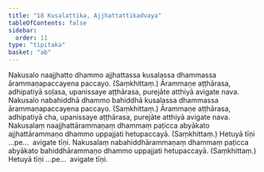 ```yaml
---
title: "18 Kusalattika, Ajjhattattikadvaya"
tableOfContents: false
sidebar:
  order: 11
type: "tipitaka"
basket: "ab"
---
```



<DynamicBreadcrumb />

<Division number="23">

<Paragraph number="76">
Nakusalo naajjhatto dhammo ajjhattassa kusalassa dhammassa ārammaṇapaccayena paccayo. (Saṃkhittaṃ.) Ārammaṇe aṭṭhārasa, adhipatiyā soḷasa, upanissaye aṭṭhārasa, purejāte atthiyā avigate nava.
</Paragraph>

<Paragraph number="77">
Nakusalo nabahiddhā dhammo bahiddhā kusalassa dhammassa ārammaṇapaccayena paccayo. (Saṃkhittaṃ.) Ārammaṇe aṭṭhārasa, adhipatiyā cha, upanissaye aṭṭhārasa, purejāte atthiyā avigate nava.
</Paragraph>

</Division>
<Division number="24">

<Paragraph number="78">
Nakusalaṃ naajjhattārammaṇaṃ dhammaṃ paṭicca abyākato ajjhattārammaṇo dhammo uppajjati hetupaccayā. (Saṃkhittaṃ.) Hetuyā tīṇi …pe…  avigate tīṇi.
</Paragraph>

<Paragraph number="79">
Nakusalaṃ nabahiddhārammaṇaṃ dhammaṃ paṭicca abyākato bahiddhārammaṇo dhammo uppajjati hetupaccayā. (Saṃkhittaṃ.) Hetuyā tīṇi …pe…  avigate tīṇi.
</Paragraph>
</Division>